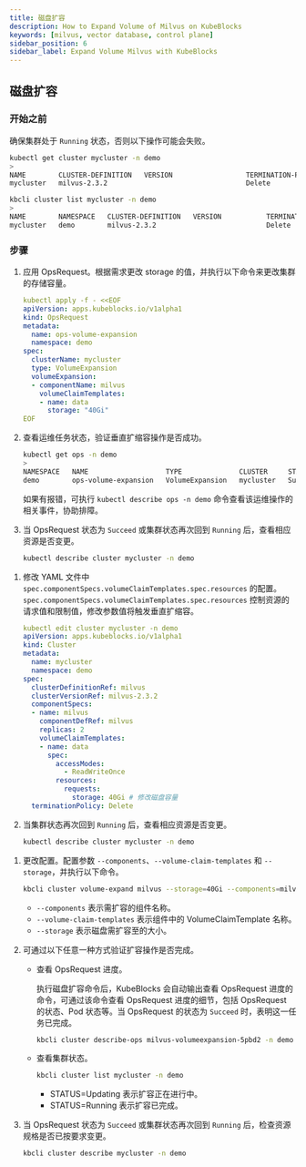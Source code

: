 ```yaml
---
title: 磁盘扩容
description: How to Expand Volume of Milvus on KubeBlocks
keywords: [milvus, vector database, control plane]
sidebar_position: 6
sidebar_label: Expand Volume Milvus with KubeBlocks
---
```



## 磁盘扩容

### 开始之前

确保集群处于 `Running` 状态，否则以下操作可能会失败。

<Tabs>

<TabItem value="kubectl" label="kubectl" default>

```bash
kubectl get cluster mycluster -n demo
>
NAME        CLUSTER-DEFINITION   VERSION                  TERMINATION-POLICY   STATUS    AGE
mycluster   milvus-2.3.2                                  Delete               Running   4m29s
```

</TabItem>

<TabItem value="kbcli" label="kbcli">

```bash
kbcli cluster list mycluster -n demo
>
NAME        NAMESPACE   CLUSTER-DEFINITION   VERSION           TERMINATION-POLICY   STATUS    CREATED-TIME
mycluster   demo        milvus-2.3.2                           Delete               Running   Jul 05,2024 17:35 UTC+0800
```

</TabItem>

</Tabs>

### 步骤

<Tabs>

<TabItem value="OpsRequest" label="OpsRequest" default>

1. 应用 OpsRequest。根据需求更改 storage 的值，并执行以下命令来更改集群的存储容量。

    ```yaml
    kubectl apply -f - <<EOF
    apiVersion: apps.kubeblocks.io/v1alpha1
    kind: OpsRequest
    metadata:
      name: ops-volume-expansion
      namespace: demo
    spec:
      clusterName: mycluster
      type: VolumeExpansion
      volumeExpansion:
      - componentName: milvus
        volumeClaimTemplates:
        - name: data
          storage: "40Gi"
    EOF
    ```

2. 查看运维任务状态，验证垂直扩缩容操作是否成功。

    ```bash
    kubectl get ops -n demo
    >
    NAMESPACE   NAME                   TYPE              CLUSTER     STATUS    PROGRESS   AGE
    demo        ops-volume-expansion   VolumeExpansion   mycluster   Succeed   3/3        6m
    ```

    如果有报错，可执行 `kubectl describe ops -n demo` 命令查看该运维操作的相关事件，协助排障。

3. 当 OpsRequest 状态为 `Succeed` 或集群状态再次回到 `Running` 后，查看相应资源是否变更。

    ```bash
    kubectl describe cluster mycluster -n demo
    ```

</TabItem>

<TabItem value="修改集群 YAML 文件" label="修改集群 YAML 文件">

1. 修改 YAML 文件中 `spec.componentSpecs.volumeClaimTemplates.spec.resources` 的配置。`spec.componentSpecs.volumeClaimTemplates.spec.resources` 控制资源的请求值和限制值，修改参数值将触发垂直扩缩容。

   ```yaml
   kubectl edit cluster mycluster -n demo
   apiVersion: apps.kubeblocks.io/v1alpha1
   kind: Cluster
   metadata:
     name: mycluster
     namespace: demo
   spec:
     clusterDefinitionRef: milvus
     clusterVersionRef: milvus-2.3.2
     componentSpecs:
     - name: milvus
       componentDefRef: milvus
       replicas: 2
       volumeClaimTemplates:
       - name: data
         spec:
           accessModes:
             - ReadWriteOnce
           resources:
             requests:
               storage: 40Gi # 修改磁盘容量
     terminationPolicy: Delete
   ```

2. 当集群状态再次回到 `Running` 后，查看相应资源是否变更。

    ```bash
    kubectl describe cluster mycluster -n demo
    ```

</TabItem>

<TabItem value="kbcli" label="kbcli">

1. 更改配置。配置参数 `--components`、`--volume-claim-templates` 和 `--storage`，并执行以下命令。

   ```bash
   kbcli cluster volume-expand milvus --storage=40Gi --components=milvus
   ```

   - `--components` 表示需扩容的组件名称。
   - `--volume-claim-templates` 表示组件中的 VolumeClaimTemplate 名称。
   - `--storage` 表示磁盘需扩容至的大小。

2. 可通过以下任意一种方式验证扩容操作是否完成。

    - 查看 OpsRequest 进度。

       执行磁盘扩容命令后，KubeBlocks 会自动输出查看 OpsRequest 进度的命令，可通过该命令查看 OpsRequest 进度的细节，包括 OpsRequest 的状态、Pod 状态等。当 OpsRequest 的状态为 `Succeed` 时，表明这一任务已完成。

       ```bash
       kbcli cluster describe-ops milvus-volumeexpansion-5pbd2 -n demo
       ```

    - 查看集群状态。

       ```bash
       kbcli cluster list mycluster -n demo
       ```

       - STATUS=Updating 表示扩容正在进行中。
       - STATUS=Running 表示扩容已完成。

3. 当 OpsRequest 状态为 `Succeed` 或集群状态再次回到 `Running` 后，检查资源规格是否已按要求变更。

   ```bash
   kbcli cluster describe mycluster -n demo
   ```

</TabItem>

</Tabs>